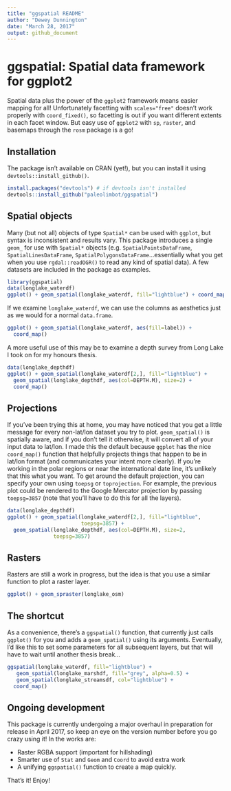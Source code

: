 ```yaml
---
title: "ggspatial README"
author: "Dewey Dunnington"
date: "March 28, 2017"
output: github_document
---
```


# ggspatial: Spatial data framework for ggplot2

Spatial data plus the power of the `ggplot2` framework means easier mapping for all! Unfortunately facetting with `scales="free"` doesn't work properly with `coord_fixed()`, so facetting is out if you want different extents in each facet window. But easy use of `ggplot2` with `sp`, `raster`, and basemaps through the `rosm` package is a go!

## Installation

The package isn't available on CRAN (yet!), but you can install it using `devtools::install_github()`.

```r
install.packages("devtools") # if devtools isn't installed
devtools::install_github("paleolimbot/ggspatial")
```

## Spatial objects

Many (but not all) objects of type `Spatial*` can be used with `ggplot`, but syntax is inconsistent and results vary. This package introduces a single `geom_` for use with `Spatial*` objects (e.g. `SpatialPointsDataFrame`, `SpatialLinesDataFrame`, `SpatialPolygonsDataFrame`...essentially what you get when you use `rgdal::readOGR()` to read any kind of spatial data). A few datasets are included in the package as examples.

```r
library(ggspatial)
data(longlake_waterdf)
ggplot() + geom_spatial(longlake_waterdf, fill="lightblue") + coord_map()
```

If we examine `longlake_waterdf`, we can use the columns as aesthetics just as we would for a normal `data.frame`.

```r
ggplot() + geom_spatial(longlake_waterdf, aes(fill=label)) + 
  coord_map()
```

A more useful use of this may be to examine a depth survey from Long Lake I took on for my honours thesis.

```r
data(longlake_depthdf)
ggplot() + geom_spatial(longlake_waterdf[2,], fill="lightblue") +
  geom_spatial(longlake_depthdf, aes(col=DEPTH.M), size=2) + 
  coord_map()
```

## Projections

If you've been trying this at home, you may have noticed that you get a little message for every non-lat/lon dataset you try to plot. `geom_spatial()` is spatially aware, and if you don't tell it otherwise, it will convert all of your input data to lat/lon. I made this the default because `ggplot` has the nice `coord_map()` function that helpfully projects things that happen to be in lat/lon format (and communicates your intent more clearly). If you're working in the polar regions or near the international date line, it's unlikely that this what you want. To get around the default projection, you can specify your own using `toepsg` or `toprojection`. For example, the previous plot could be rendered to the Google Mercator projection by passing `toepsg=3857` (note that you'll have to do this for all the layers).

```r
data(longlake_depthdf)
ggplot() + geom_spatial(longlake_waterdf[2,], fill="lightblue", 
                        toepsg=3857) +
  geom_spatial(longlake_depthdf, aes(col=DEPTH.M), size=2,
               toepsg=3857)
```

## Rasters

Rasters are still a work in progress, but the idea is that you use a similar function to plot a raster layer.

```r
ggplot() + geom_spraster(longlake_osm)
```

## The shortcut

As a convenience, there's a `ggspatial()` function, that currently just calls `ggplot()` for you and adds a `geom_spatial()` using its arguments. Eventually, I'd like this to set some parameters for all subsequent layers, but that will have to wait until another thesis break...

```r
ggspatial(longlake_waterdf, fill="lightblue") +
   geom_spatial(longlake_marshdf, fill="grey", alpha=0.5) +
   geom_spatial(longlake_streamsdf, col="lightblue") +
  coord_map()
```

## Ongoing development

This package is currently undergoing a major overhaul in preparation for release in April 2017, so keep an eye on the version number before you go crazy using it! In the works are:

- Raster RGBA support (important for hillshading)
- Smarter use of `Stat` and `Geom` and `Coord` to avoid extra work
- A unifying `ggspatial()` function to create a map quickly.

That's it! Enjoy!
